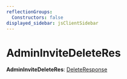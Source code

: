 ```yaml
---
reflectionGroups:
  Constructors: false
displayed_sidebar: jsClientSidebar
---
```



# AdminInviteDeleteRes

 **AdminInviteDeleteRes**: [DeleteResponse](../interfaces/js_client.internal.DeleteResponse.mdx)
